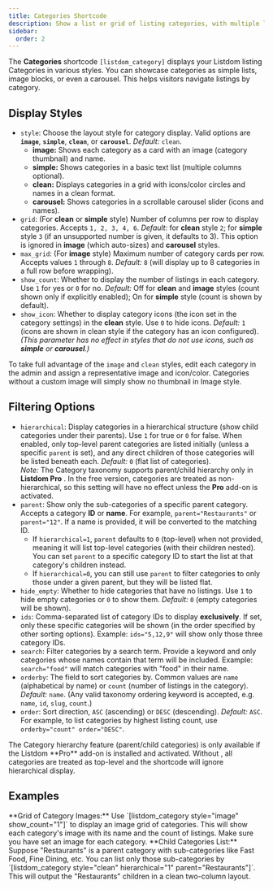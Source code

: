 ```yaml
---
title: Categories Shortcode
description: Show a list or grid of listing categories, with multiple layout styles and filtering options.
sidebar:
  order: 2
---
```



The **Categories** shortcode `[listdom_category]` displays your Listdom listing Categories in various styles. You can showcase categories as simple lists, image blocks, or even a carousel. This helps visitors navigate listings by category.

## Display Styles

- `style`: Choose the layout style for category display. Valid options are **`image`**, **`simple`**, **`clean`**, or **`carousel`**. *Default:* `clean`.  
  - **image:** Shows each category as a card with an image (category thumbnail) and name.  
  - **simple:** Shows categories in a basic text list (multiple columns optional).  
  - **clean:** Displays categories in a grid with icons/color circles and names in a clean format.  
  - **carousel:** Shows categories in a scrollable carousel slider (icons and names).
- `grid`: (For **clean** or **simple** style) Number of columns per row to display categories. Accepts `1, 2, 3, 4, 6`. *Default:* for **clean** style `2`; for **simple** style `3` (if an unsupported number is given, it defaults to 3). This option is ignored in **image** (which auto-sizes) and **carousel** styles.
- `max_grid`: (For **image** style) Maximum number of category cards per row. Accepts values `1` through `8`. *Default:* `8` (will display up to 8 categories in a full row before wrapping).
- `show_count`: Whether to display the number of listings in each category. Use `1` for yes or `0` for no. *Default:* Off for **clean** and **image** styles (count shown only if explicitly enabled); On for **simple** style (count is shown by default).
- `show_icon`: Whether to display category icons (the icon set in the category settings) in the **clean** style. Use `0` to hide icons. *Default:* `1` (icons are shown in clean style if the category has an icon configured). *(This parameter has no effect in styles that do not use icons, such as **simple** or **carousel**.)*

<Aside type="tip">
To take full advantage of the <code>image</code> and <code>clean</code> styles, edit each category in the admin and assign a representative image and icon/color. Categories without a custom image will simply show no thumbnail in Image style.
</Aside>

## Filtering Options

- `hierarchical`: Display categories in a hierarchical structure (show child categories under their parents). Use `1` for true or `0` for false. When enabled, only top-level parent categories are listed initially (unless a specific `parent` is set), and any direct children of those categories will be listed beneath each. *Default:* `0` (flat list of categories).  
  *Note:* The Category taxonomy supports parent/child hierarchy only in **Listdom Pro** <Badge text="Pro" />. In the free version, categories are treated as non-hierarchical, so this setting will have no effect unless the **Pro** add-on is activated.
- `parent`: Show only the sub-categories of a specific parent category. Accepts a category **ID** or **name**. For example, `parent="Restaurants"` or `parent="12"`. If a name is provided, it will be converted to the matching ID.  
  - If `hierarchical=1`, `parent` defaults to `0` (top-level) when not provided, meaning it will list top-level categories (with their children nested). You can set `parent` to a specific category ID to start the list at that category's children instead.  
  - If `hierarchical=0`, you can still use `parent` to filter categories to only those under a given parent, but they will be listed flat.
- `hide_empty`: Whether to hide categories that have no listings. Use `1` to hide empty categories or `0` to show them. *Default:* `0` (empty categories will be shown).
- `ids`: Comma-separated list of category IDs to display **exclusively**. If set, only these specific categories will be shown (in the order specified by other sorting options). Example: `ids="5,12,9"` will show only those three category IDs.
- `search`: Filter categories by a search term. Provide a keyword and only categories whose names contain that term will be included. Example: `search="food"` will match categories with "food" in their name.
- `orderby`: The field to sort categories by. Common values are `name` (alphabetical by name) or `count` (number of listings in the category). *Default:* `name`. (Any valid taxonomy ordering keyword is accepted, e.g. `name`, `id`, `slug`, `count`.)
- `order`: Sort direction, `ASC` (ascending) or `DESC` (descending). *Default:* `ASC`. For example, to list categories by highest listing count, use `orderby="count" order="DESC"`.

<Aside type="note">
The Category hierarchy feature (parent/child categories) is only available if the Listdom **Pro** add-on is installed and activated. Without <Badge text="Pro" />, all categories are treated as top-level and the shortcode will ignore hierarchical display.
</Aside>

## Examples

<CardGrid>
  <Card>
    **Grid of Category Images:**  
    Use `[listdom_category style="image" show_count="1"]` to display an image grid of categories. This will show each category's image with its name and the count of listings. Make sure you have set an image for each category.
  </Card>
  <Card>
    **Child Categories List:**  
    Suppose "Restaurants" is a parent category with sub-categories like Fast Food, Fine Dining, etc. You can list only those sub-categories by `[listdom_category style="clean" hierarchical="1" parent="Restaurants"]`. This will output the "Restaurants" children in a clean two-column layout.
  </Card>
</CardGrid>

